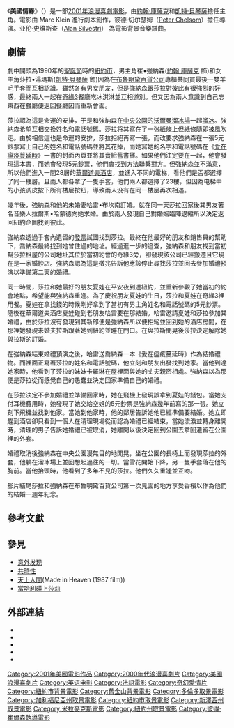 {{Link style|time=2015-12-11T10:12:54+00:00}}
{{expand|time=2011-06-04T06:30:11+00:00}}{{Infobox film
| name = 缘分天注定
| original_name  = ''Serendipity''
| cn_name = 缘分天注定
| hk_name = 情有獨鍾
| tw_name = 美國情緣
| image = Serendipity poster.jpg
| caption = 電影上映海報
| director = [[彼得·崔爾森|彼得·崔爾森]]
| producer = Simon Fields<br />Peter Abrams<br />[[:en:_Robert_L._Levy|Robert L. Levy]]
| writer = Marc Klein
| starring = [[約翰·庫薩克|約翰·庫薩克]]<br />[[凱特·貝琴薩|凱特·貝琴薩]]<br />[[:en:_Bridget_Moynahan|Bridget Moynahan]]<br />[[:en:_John_Corbett_(actor)|John Corbett]]<br />[[:en:_Jeremy_Piven|Jeremy Piven]]<br />[[:en:_Eugene_Levy|Eugene Levy]]<br />[[:en:_Molly_Shannon|Molly Shannon]]
| music = [[:en:_Alan_Silvestri|Alan Silvestri]]
| cinematography = John De Borman
| editing = [[:en:_Christopher_Greenbury|Christopher Greenbury]]
| distributor = [[米拉麥克斯影業|米拉麥克斯影業]]
| released = 2001年10月5日
| runtime = 90分鐘
| country = [[美國|美國]]
| language = 英語<br />法語
| budget = 28,000,000美元<ref name="Box Office Results">{{cite web|url=http://www.the-numbers.com/movies/2001/SRDPT.php|title=票房數據來源自 The-Numbers.com|accessdate=2010年3月9日}}</ref> 
| gross = 77,516,304美元<ref name="Box Office Results" />
}}

《'''美國情緣'''》（{{lang-en|'''''Serendipity'''''}}）是一部[[2001年電影|2001年]][[:en:_romantic_comedy_film|浪漫喜劇電影]]，由[[約翰·庫薩克|約翰·庫薩克]]和[[凱特·貝琴薩|凱特·貝琴薩]]擔任主角。電影由 Marc Klein 進行劇本創作，彼德·切尔瑟姆（[[:en:_Peter_Chelsom|Peter Chelsom]]）擔任導演。亚伦·史维斯查（[[:en:_Alan_Silvestri|Alan Silvestri]]） 為電影背景音樂譜曲。

==劇情==
劇中開頭為1990年的[[聖誕節|聖誕節]]時的[[紐約市|紐約市]]，男主角崔•強納森([[約翰·庫薩克|約翰·庫薩克]] 飾)和女主角莎拉•湯瑪斯([[凱特·貝琴薩|凱特·貝琴薩]] 飾)因為在[[布魯明黛百貨公司|布魯明黛百貨公司]]專櫃共同買最後一雙羊毛手套而互相認識。雖然各有男女朋友，但是強納森跟莎拉對彼此有很強烈的好感，最終兩人一起在[[奇緣3|奇緣3]]餐廳吃冰淇淋並互相道別。但又因為兩人意識到自己忘東西在餐廳便返回餐廳因而重新會面。

莎拉認為這是命運的安排，于是和強納森在[[中央公園|中央公園]]的[[沃爾曼溜冰場|沃爾曼溜冰場]]一起[[溜冰|溜冰]]。強納森希望互相交換姓名和電話號碼。莎拉将其寫在了一张紙條上但紙條隨即被風吹走。由於相信這也是命運的安排，莎拉拒絕再寫一張，而改要求強納森在一張5元鈔票寫上自己的姓名和電話號碼並將其花掉，而她寫她的名字和電話號碼在《[[爱在瘟疫蔓延時|爱在瘟疫蔓延時]]》一書的封面內頁並將其賣給舊書攤。如果他們注定要在一起，他會發現這本書，而她會發現5元鈔票，他們會找到方法聯繫對方。但強納森並不滿意，所以他們進入一間28層的[[華爾道夫酒店|華爾道夫酒店]]，並進入不同的電梯，看他們是否都選擇了同一樓層。且兩人都各拿了一隻手套，他們兩人都選擇了23樓，但因為电梯中的小孩调皮按下所有楼层按钮，導致兩人没有在同一楼层再次相遇。

幾年後，強納森和他的未婚妻哈雷•布坎南訂婚。就在同一天莎拉回家後其男友著名音樂人拉爾斯•哈蒙德向她求婚。由於兩人發現自己對婚姻臨陣退縮所以決定返回紐約企圖找到彼此。

強納森透過手套內遺留的[[發票|發票]]試圖找到莎拉。最終在他最好的朋友和銷售員的幫助下，喬納森最終找到她曾住過的地址。經過進一步的追查，強納森和朋友找到當初幫莎拉租屋的公司地址其位於當初約會的奇緣3旁，卻發現該公司已經搬遷且它現在是一家婚紗店。強納森認為這是徵兆告訴他應該停止尋找莎拉並回去參加婚禮預演以準備第二天的婚禮。

同一時間，莎拉和她最好的朋友夏娃在平安夜到達紐約，並重新參觀了她當初的約會地點，希望能與強納森重逢。為了慶祝朋友夏娃的生日，莎拉和夏娃在奇緣3裡用餐。夏娃在拿找錢的時候剛好拿到了當初有男主角姓名和電話號碼的5元鈔票。隨後在華爾道夫酒店夏娃碰到老朋友哈雷要在那結婚。哈雷邀請夏娃和莎拉參加其婚禮，由於莎拉沒有發現到其新郎便是強納森所以便拒絕並回到她的酒店房間，在那裡她發現未婚夫拉斯跟著她到紐約並睡在門口。在與拉斯閒晃後莎拉決定解除她與拉斯的訂婚。

在強納森結束婚禮預演之後，哈雷送喬納森一本《愛在瘟疫蔓延時》作為結婚禮物。而裡面正寫著莎拉的姓名和電話號碼，他立刻和朋友出發找到她家。當他到達她家時，他看到了莎拉的妹妹卡羅琳在屋裡面與她的丈夫親密相處。強納森以為那便是莎拉從而感覺自己的愚蠢並決定回家準備自己的婚禮。

在莎拉決定不參加婚禮並準備回家時，她在飛機上發現誤拿到夏娃的錢包。當她支付耳機費用時，她發現了她交給空姐的5元鈔票是強納森幾年前寫的那一張。她立刻下飛機並找到他家。當她到他家時，他的鄰居告訴她他已經準備要結婚。她立即趕到酒店卻只看到一個人在清理現場從而認為婚禮已經結束，當她流淚並轉身離開時，清理的男子告訴她婚禮已被取消，她離開以後決定回到公園去拿回遺留在公園裡的外套。

婚禮取消後強納森在中央公園漫無目的地閒晃，坐在公園的長椅上而發現莎拉的外套，他躺在溜冰場上並回想起過往的一切。當雪花開始下降，另一隻手套落在他的胸前。當他抬頭時，他看到了多年不見的莎拉。他們久久重逢並互吻。

影片結尾莎拉和強納森在布魯明黛百貨公司第一次見面的地方享受香檳以作為他們的結婚一週年紀念。

== 參考文獻 ==
{{reflist}}

==參見==
*[[意外发现|意外发现]]
*[[共時性|共時性]]
*[[天上人間|天上人間]](Made in Heaven (1987 film))
*[[當哈利碰上莎莉|當哈利碰上莎莉]]

==外部連結==
{{Wikiquote}}
* {{Official website|http://www.miramax.com/movie/serendipity}}
* {{IMDb title|0240890|Serendipity}}
* {{mojo title|serendipity|Serendipity}}
* {{rotten-tomatoes|serendipity|Serendipity}}
* {{metacritic film|serendipity|Serendipity}}

{{Peter Chelsom}}

{{DEFAULTSORT:Serendipity}}
[[Category:2001年美國電影作品|Category:2001年美國電影作品]]
[[Category:2000年代浪漫喜劇片|Category:2000年代浪漫喜劇片]]
[[Category:美國浪漫喜劇片|Category:美國浪漫喜劇片]]
[[Category:英语电影|Category:英语电影]]
[[Category:法語電影|Category:法語電影]]
[[Category:奇幻愛情片|Category:奇幻愛情片]]
[[Category:紐約市背景電影|Category:紐約市背景電影]]
[[Category:舊金山背景電影|Category:舊金山背景電影]]
[[Category:多倫多取景電影|Category:多倫多取景電影]]
[[Category:加利福尼亞州取景電影|Category:加利福尼亞州取景電影]]
[[Category:紐約市取景電影|Category:紐約市取景電影]]
[[Category:新澤西州取景電影|Category:新澤西州取景電影]]
[[Category:米拉麥克斯電影|Category:米拉麥克斯電影]]
[[Category:紐約州取景電影|Category:紐約州取景電影]]
[[Category:彼得·崔爾森執導電影|Category:彼得·崔爾森執導電影]]
